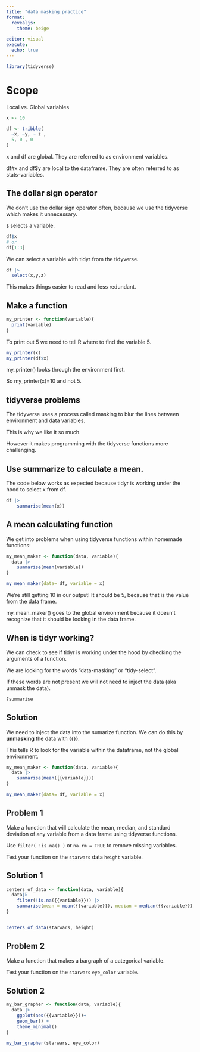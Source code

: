 ```yaml
---
title: "data masking practice"
format: 
  revealjs:
    theme: beige

editor: visual
execute: 
  echo: true
---
```


```r
library(tidyverse)
```

# Scope

Local vs. Global variables

```r
x <- 10

df <- tribble(
  ~x, ~y, ~ z ,
  5, 0 , 0
)
```

x and df are global. They are referred to as environment variables.

df#x and df\$y are local to the dataframe. They are often referred to as stats-variables.

## The dollar sign operator

We don't use the dollar sign operator often, because we use the tidyverse which makes it unnecessary.

`$` selects a variable.

```r
df$x
# or 
df[1:3]
```

We can select a variable with tidyr from the tidyverse.

```r
df |>
  select(x,y,z)
```

This makes things easier to read and less redundant.

## Make a function

```r
my_printer <- function(variable){
  print(variable)
}
```

To print out 5 we need to tell R where to find the variable 5.

```r
my_printer(x)
my_printer(df$x)
```

my_printer() looks through the environment first.

So my_printer(x)=10 and not 5.

## tidyverse problems

The tidyverse uses a process called masking to blur the lines between environment and data variables.

This is why we like it so much.

However it makes programming with the tidyverse functions more challenging.

## Use summarize to calculate a mean.

The code below works as expected because tidyr is working under the hood to select x from df.

```r
df |>
    summarise(mean(x))
```

## A mean calculating function

We get into problems when using tidyverse functions within homemade functions:

```r
my_mean_maker <- function(data, variable){
  data |>
    summarise(mean(variable))
}
```

```r
my_mean_maker(data= df, variable = x)
```

We're still getting 10 in our output! It should be 5, because that is the value from the data frame.

my_mean_maker() goes to the global environment because it doesn't recognize that it should be looking in the data frame.

## When is tidyr working?

We can check to see if tidyr is working under the hood by checking the arguments of a function.

We are looking for the words "data-masking" or "tidy-select".

If these words are not present we will not need to inject the data (aka unmask the data).

```r
?summarise
```

## Solution

We need to inject the data into the sumarize function. We can do this by **unmasking** the data with {{}}.

This tells R to look for the variable within the dataframe, not the global environment.

```r
my_mean_maker <- function(data, variable){
  data |>
    summarise(mean({{variable}}))
}
```

```r
my_mean_maker(data= df, variable = x)
```

## Problem 1

Make a function that will calculate the mean, median, and standard deviation of any variable from a data frame using tidyverse functions.

Use `filter( !is.na() )` or `na.rm = TRUE` to remove missing variables.

Test your function on the `starwars` data `height` variable.

## Solution 1

```r
centers_of_data <- function(data, variable){
  data|>
    filter(!is.na({{variable}})) |>
    summarise(mean = mean({{variable}}), median = median({{variable}}), sd= sd({{variable}}))
}


centers_of_data(starwars, height)
```

## Problem 2

Make a function that makes a bargraph of a categorical variable.

Test your function on the `starwars` `eye_color` variable.

## Solution 2

```r
my_bar_grapher <- function(data, variable){
  data |>
    ggplot(aes({{variable}}))+
    geom_bar() +
    theme_minimal()
}

my_bar_grapher(starwars, eye_color)

```
